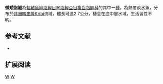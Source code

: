 {{Speciesbox 
| genus = Nannocharax
| species = micros
| status = DD
| status_system = IUCN3.1
| authority =  [[Fowler|Fowler]], 1936
| synonyms = 
}}
'''微矮脂鯉'''為[[輻鰭魚綱|輻鰭魚綱]][[脂鯉目|脂鯉目]][[琴脂鯉亞目|琴脂鯉亞目]][[複齒脂鯉科|複齒脂鯉科]]的其中一[[種|種]]，為熱帶淡水魚，分布於[[非洲|非洲]][[喀麥隆|喀麥隆]]Kribi流域，體長可達2.7公分，棲息在底中層水域，生活習性不明。

==参考文献==
{{refbegin}}
*{{FishBase_species|genus=Nannocharax|species=micros|year=2014|month=2}}
{{refend}}

== 扩展阅读 ==
{{refbegin}}
{{wikispecies-inline|Nannocharax micros|微矮脂鯉}}
{{refend}}

{{Taxonbar|from=Q5540622}}

[[Category:IUCN红色名录数据缺乏物种|W]]
[[Category:矮脂鯉屬|W]]


{{魚類小作品}}